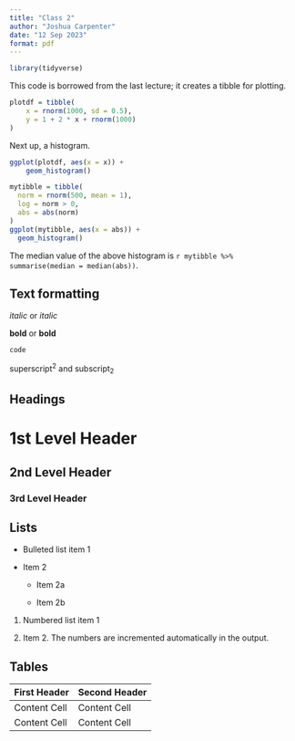 ```yaml
---
title: "Class 2"
author: "Joshua Carpenter"
date: "12 Sep 2023"
format: pdf
---
```


```r
library(tidyverse)
```


This code is borrowed from the last lecture; it creates a tibble for plotting.

```r
plotdf = tibble(
	x = rnorm(1000, sd = 0.5),
	y = 1 + 2 * x + rnorm(1000)
)
```

Next up, a histogram.

```r
ggplot(plotdf, aes(x = x)) +
    geom_histogram()
```

```r
mytibble = tibble(
  norm = rnorm(500, mean = 1),
  log = norm > 0,
  abs = abs(norm)
)
ggplot(mytibble, aes(x = abs)) +
  geom_histogram()
```

The median value of the above histogram is `r mytibble %>% summarise(median = median(abs))`.

Text formatting 
------------------------------------------------------------

*italic*  or  _italic_

**bold**  or  __bold__

`code`

superscript^2^ and subscript~2~


Headings
------------------------------------------------------------

# 1st Level Header

## 2nd Level Header

### 3rd Level Header


Lists
------------------------------------------------------------

*   Bulleted list item 1

*   Item 2

    * Item 2a

    * Item 2b

1.  Numbered list item 1

1.  Item 2. The numbers are incremented automatically in the output.


Tables 
------------------------------------------------------------

First Header  | Second Header
------------- | -------------
Content Cell  | Content Cell
Content Cell  | Content Cell